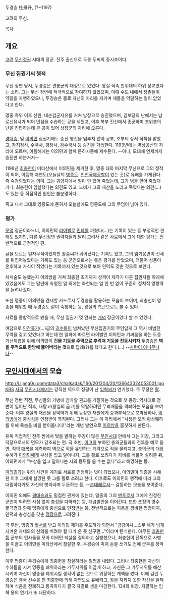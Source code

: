 두경승
杜景升, (?~1197)

고려의 무신.

[[목차]]
== 개요 ==
[[고려]] [[무신정권]] 시대의 장군. 전주 출신으로 두릉 두씨의 중시조이다.
=== 무신 집권기의 행적 ===
무신 정변 당시, 두경승은 견룡군의 대정으로 있었다. 왕실 직속 친위대의 하위 장교였다는 소리. 그는 무신 정변에 적극적으로 참여하지 않았으며, 이때 수도 내에서 장졸들이 약탈을 자행하였으나, 두경승은 홀로 자신의 자리를 지키며 재물을 약탈하는 일이 없었다고 한다.

명종 즉위 이후 산원, 내순검군지유를 거쳐 낭장으로 승진했으며, 김보당의 난에서는 남로선유사가 되어 민심을 수습하는 공을 세웠고, 이후 북부 전선에서 종군하며 조위총의 난을 진압하는데 큰 공이 있어 상장군의 자리에 오른다.

[[경대승]], 및 [[이의민]] 집권기에도 승진 행진을 멈추지 않아 공부, 호부의 상서 직책을 맡았고, 참지정사, 수국사, 평장사, 감수국사 등 승진을 거듭한다. 1193년에는 벽상공신의 자리에 오르며, 이듬해에는 이의민과 함께 문하시중에 제수된다. --아니, 도대체 언제까지 승진만 하는거지--

1196년 [[최충헌]]이 미타산에서 이의민을 제거한 후, 명종 대의 마지막 무신으로 그의 정적이 되어, 이듬해 자연도(오늘날의 [[영종도]]. [[인천국제공항]]이 있는 곳)로 유배를 가게된다. 즉 숙청되었다는 의미. 그는 귀양지에서 얼마 안 있어 죽었는데, 그가 병을 얻어 죽었다거나, 최충헌이 암살했다는 의견도 있고, 노비가 그의 재산을 노리고 죽였다는 의견(...)도 있는 등 직접적인 원인은 불분명하다. 

죽고 나서 그대로 영종도에 묻혀서 오늘날에도 영종도에 그의 무덤이 남아 있다.

=== 평가 ===
[[문맹]] 장군이라느니, 이의민의 [[라이벌]]로 [[민폐]]를 끼쳤다(...)는 기록이 있는 등 부정적인 견해도 있지만, 다른 무신정변 권력자들과 달리 고려사 같은 사료에서 그에 대한 평가는 전반적으로 긍정적인 편.

글을 모르는 일자무식이었지만 활솜씨가 뛰어났다는 기록도 있고, 그의 임기응변이 전세를 뒤집어놓았다는 기록도 있는 등 군인으로서는 좋은 평가를 받았으며, 더불어 성품이 온후하고 가식이 적었다는 기록까지 있는것으로 보아 인덕도 갖춘 것으로 보인다. 

처세술도 능했는지 이의방을 거쳐 최충헌 초기까지 성격이 제각기 다른 집권자들 아래에 있었음에도 그는 말년에 숙청된 일 외에는 좌천되는 일 한 번 없이 꾸준히 정치적 영향력을 늘려나갔다. 

또한 명종이 이의민을 견제할 카드로서 두경승을 활용하는 모습이 보이며, 최충헌이 명종을 폐위할 때 두경승도 같이 숙청하는 등, 왕실의 측근으로도 볼 수 있다.

사료를 종합적으로 봤을 때, 무신 집권기 몇 안되는 [[개념]] 장군이었다 할 수 있겠다.

여담으로 [[인간흉기]](...)급의 [[괴수]]들이 넘쳐났던 무신집권기의 무인답게 그 역시 비범한 무력을 갖고 있었다고 하는데 한 일화에 따르면 라이벌인 이의민과 기싸움을 하는 도중 기선제압을 위해 이의민이 '''건물 기둥을 주먹으로 후려쳐 기둥을 진동시키자''' 두경승은 '''벽을 주먹으로 한방에 뚫어버리는 것'''으로 답례(?)를 했다고 한다.(...) --[[멘붕스쿨|사람이 아니무니다]]--

== [[무인시대]]에서의 모습 ==
http://i.jjang0u.com/data3/chalkadak/160/201304/20/136643324053001.jpg
[[KBS]] [[사극]] [[무인시대]]에서는 강직한 역으로 정평이 난 [[임혁]]씨가 연기했다. 주 무장은 [[활]].

무신 정변 직전, 무신들의 거병에 참가할 권고를 거절하는 것으로 첫 등장. 역사대로 정변이 일어난 직후, 내탕고(왕실의 금고)를 약탈하려던 무뢰배들을 격퇴하는 모습을 보여준다. 이후 왕실의 재산을 장악하기 위해 등장한 채원에게 중과부적으로 포박당하나, [[이의방]]에게 충성심을 인정받아 복직된다. 그러나 그는 이 자리에서 "시생은 오직 황상폐하를 위해 목숨을 바칠 뿐이옵니다!"라는 개념 발언으로 [[이의방]]을 흠칫하게 만든다.

유독 직접적인 전투 씬에서 빛을 발하는 무장이 많은 [[무인시대]] 안에서 그는 지장, 그리고 덕장으로서의 면모가 강조되는 편. 극 초반, [[이고]]의 부하인 충의군들과의 전투를 예로 들면, 적의 [[매복]]을 예측하여 역으로 적을 유인하는 계략으로 적을 물리치고, 충의군의 대장 수혜가 [[이의민]]에게 부상을 입고 달아나자, 그를 활로 쏘려다가 자비를 베풀어 살려준 뒤, 이의민에게 "부상을 입고 달아나는 자의 등뒤를 쏠 수는 없다"라고 해명하는 등.

[[이의민]]과는 위의 사건을 계기로 서로를 인정하는 벗이 되었으나, 이의민이 의종을 시해한 이후 그에게 실망한 듯 그를 활로 쏘려고 한다. 이후로도 이의민의 행적에 따라 그와 대립하다가도 자신의 벗이라며 두둔하는 등, --[[츤데레]]로서-- 갈등하는 모습을 보여준다.

이의민 외에도 [[경대승]]과도 밀접한 관계에 있는데, 일종의 그의 [[멘토]]로서 그에게 진정한 군인이 되려면 사심 없이 충성을 다하라는 등, 개념발언을 이어간다. 또한 조정의 영수 문극겸과 함께 명종에게 충신으로 인정받는 등, 전반적으로는 지용을 겸비한 명장이자, 인덕과 충성심을 갖춘 [[명장]]으로 그려진다.

극 후반, 명종의 [[혈서]]를 받고 이의민 제거를 주도하게 되면서 "금강야차...스무 해가 넘게 지켜온 자네와의 신의를 버려야 될 때가 온 듯 싶구먼..."이라며 탄식한다. 아무튼 [[최충헌]]등 군부의 인사들을 모아 이의민 척살을 결의하고 실행했으나, 최충헌이 단독으로 사병을 이끌고 이의민을 미타산에서 참살한 후, 두경승이 미처 손을 쓰기도 전에 군부를 장악한다.

이후 명종이 두경승에게 최충헌을 참살하라는 밀명을 내렸다. 그러나 최충헌은 자신의 수하들을 시켜 명종을 폐위하라는 가두시위를 이끌게 하고, 자신은 그 가두시위를 해산시키며 자신이 명종을 폐위시킬 생각이 없는 것으로 위장하는 계책을 썼다. 이에 걸린 두경승은 결국 선수를 친 최충헌에 의해 자연도로 유배되고, 왕을 지키지 못한 자신을 질책하며 식음을 전폐하고 통곡하다가 결국 자결로 생을 마감한다. 134화 퇴장. 자결하는 임혁 옹의 연기가 또 대단하다.
